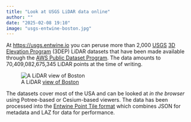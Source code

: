 ```yaml
---
title: "Look at USGS LiDAR data online"
author: ""
date: "2025-02-08 19:10"
image: "usgs-entwine-boston.jpg" 
---
```


At <https://usgs.entwine.io> you can peruse more than 2,000 
[USGS](https://www.usgs.gov/) [3D Elevation Program](https://www.usgs.gov/core-science-systems/ngp/3dep) 
(3DEP) LiDAR datasets that have been made available through the 
[AWS Public Dataset Program](https://registry.opendata.aws/usgs-lidar/). 
The data amounts to 70,409,082,675,345 LiDAR points at the time of writing.

![A LiDAR [view of Boston](https://usgs.entwine.io/data/view.html?t=%5B-7910268.351610412,5215545.321678544,-635.9296905886767%5D&p=%5B-7907883.923255452,5214657.272476377,1618.2658121955164%5D&r=%22https://s3-us-west-2.amazonaws.com/usgs-lidar-public/MA_CentralEastern_1_2021%22&m=8&ph=1&op=0.61&era=%5B-994,2138%5D&cf=%5B7,18,49%5D)](usgs-entwine-boston.jpg "A LiDAR view of Boston")

The datasets cover most of the USA and can be looked at *in the browser* using 
Potree-based or Cesium-based viewers. The data has been processed into the 
[Entwine Point Tile format](https://entwine.io/en/latest/entwine-point-tile.html) 
which combines JSON for metadata and LAZ for data for performance.